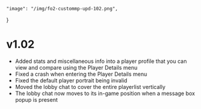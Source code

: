     "image": "/img/fo2-custommp-upd-102.png",
}

# v1.02

- Added stats and miscellaneous info into a player profile that you can view and compare using the Player Details menu
- Fixed a crash when entering the Player Details menu
- Fixed the default player portrait being invalid
- Moved the lobby chat to cover the entire playerlist vertically
- The lobby chat now moves to its in-game position when a message box popup is present